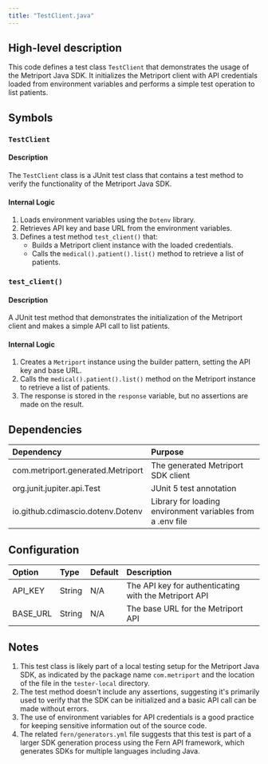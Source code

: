 ```yaml
---
title: "TestClient.java"
---
```


## High-level description
This code defines a test class `TestClient` that demonstrates the usage of the Metriport Java SDK. It initializes the Metriport client with API credentials loaded from environment variables and performs a simple test operation to list patients.

## Symbols

### `TestClient`
#### Description
The `TestClient` class is a JUnit test class that contains a test method to verify the functionality of the Metriport Java SDK.

#### Internal Logic
1. Loads environment variables using the `Dotenv` library.
2. Retrieves API key and base URL from the environment variables.
3. Defines a test method `test_client()` that:
   - Builds a Metriport client instance with the loaded credentials.
   - Calls the `medical().patient().list()` method to retrieve a list of patients.

### `test_client()`
#### Description
A JUnit test method that demonstrates the initialization of the Metriport client and makes a simple API call to list patients.

#### Internal Logic
1. Creates a `Metriport` instance using the builder pattern, setting the API key and base URL.
2. Calls the `medical().patient().list()` method on the Metriport instance to retrieve a list of patients.
3. The response is stored in the `response` variable, but no assertions are made on the result.

## Dependencies
| Dependency | Purpose |
|:-----------|:--------|
| com.metriport.generated.Metriport | The generated Metriport SDK client |
| org.junit.jupiter.api.Test | JUnit 5 test annotation |
| io.github.cdimascio.dotenv.Dotenv | Library for loading environment variables from a .env file |

## Configuration
| Option | Type | Default | Description |
|:-------|:-----|:--------|:------------|
| API_KEY | String | N/A | The API key for authenticating with the Metriport API |
| BASE_URL | String | N/A | The base URL for the Metriport API |

## Notes
1. This test class is likely part of a local testing setup for the Metriport Java SDK, as indicated by the package name `com.metriport` and the location of the file in the `tester-local` directory.
2. The test method doesn't include any assertions, suggesting it's primarily used to verify that the SDK can be initialized and a basic API call can be made without errors.
3. The use of environment variables for API credentials is a good practice for keeping sensitive information out of the source code.
4. The related `fern/generators.yml` file suggests that this test is part of a larger SDK generation process using the Fern API framework, which generates SDKs for multiple languages including Java.